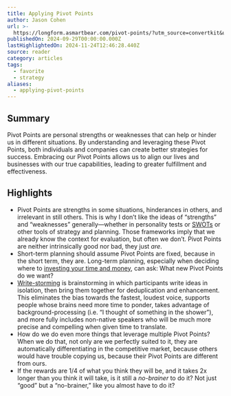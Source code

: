 ```yaml
---
title: Applying Pivot Points
author: Jason Cohen
url: >-
  https://longform.asmartbear.com/pivot-points/?utm_source=convertkit&utm_medium=email&utm_campaign=asmartbear_newsletter
publishedOn: 2024-09-29T00:00:00.000Z
lastHighlightedOn: 2024-11-24T12:46:28.440Z
source: reader
category: articles
tags:
  - favorite
  - strategy
aliases:
  - applying-pivot-points
---
```

## Summary

Pivot Points are personal strengths or weaknesses that can help or hinder us in different situations. By understanding and leveraging these Pivot Points, both individuals and companies can create better strategies for success. Embracing our Pivot Points allows us to align our lives and businesses with our true capabilities, leading to greater fulfillment and effectiveness.

## Highlights
- Pivot Points are strengths in some situations, hinderances in others, and irrelevant in still others. This is why I don’t like the ideas of “strengths” and “weaknesses” generally—whether in personality tests or [SWOTs](https://longform.asmartbear.com/swot/) or other tools of strategy and planning. Those frameworks imply that we already know the context for evaluation, but often we don’t. Pivot Points are neither intrinsically good nor bad, they just *are*.
- Short-term planning should assume Pivot Points are fixed, because in the short term, they are. Long-term planning, especially when deciding where to [investing your time and money](https://longform.asmartbear.com/investment/), can ask: What new Pivot Points do we want?
- [Write-storming](https://www.fastcompany.com/3033567/brainstorming-doesnt-work-try-this-technique-instead?utm_source=longform.asmartbear.com&utm_campaign=longform.asmartbear.com&utm_medium=post) is brainstorming in which participants write ideas in isolation, then bring them together for deduplication and enhancement. This eliminates the bias towards the fastest, loudest voice, supports people whose brains need more time to ponder, takes advantage of background-processing (i.e. “I thought of something in the shower”), and more fully includes non-native speakers who will be much more precise and compelling when given time to translate.
- How do we do even more things that leverage multiple Pivot Points? When we do that, not only are we perfectly suited to it, they are automatically differentiating in the competitive market, because others would have trouble copying us, because their Pivot Points are different from ours.
- If the rewards are 1/4 of what you think they will be, and it takes 2x longer than you think it will take, is it still a *no-brainer* to do it? Not just “good” but a “no-brainer,” like you almost have to do it?
